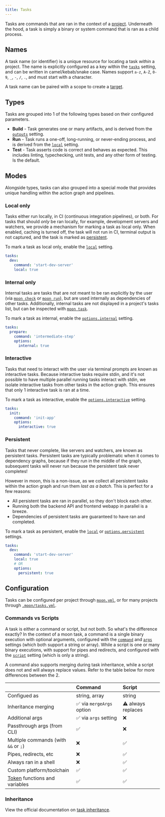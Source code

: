 ```yaml
---
title: Tasks
---
```



Tasks are commands that are ran in the context of a [project](./project). Underneath the hood, a
task is simply a binary or system command that is ran as a child process.

## Names

A task name (or identifier) is a unique resource for locating a task _within_ a project. The name is
explicitly configured as a key within the [`tasks`](../config/project#tasks) setting, and can be
written in camel/kebab/snake case. Names support `a-z`, `A-Z`, `0-9`, `_`, `-`, `/`, `.`, and must
start with a character.

A task name can be paired with a scope to create a [target](./target).

## Types

Tasks are grouped into 1 of the following types based on their configured parameters.

- **Build** - Task generates one or many artifacts, and is derived from the
  [`outputs`](../config/project#outputs) setting.
- **Run** - Task runs a one-off, long-running, or never-ending process, and is derived from the
  [`local`](../config/project#local) setting.
- **Test** - Task asserts code is correct and behaves as expected. This includes linting,
  typechecking, unit tests, and any other form of testing. Is the default.

## Modes

Alongside types, tasks can also grouped into a special mode that provides unique handling within the
action graph and pipelines.

### Local only

Tasks either run locally, in CI (continuous integration pipelines), or both. For tasks that should
_only_ be ran locally, for example, development servers and watchers, we provide a mechanism for
marking a task as local only. When enabled, caching is turned off, the task will not run in CI,
terminal output is not captured, and the task is marked as [persistent](#persistent).

To mark a task as local only, enable the [`local`](../config/project#local) setting.

```yaml title="moon.yml"
tasks:
  dev:
    command: 'start-dev-server'
    local: true
```

### Internal only<VersionLabel version="1.23.0" />

Internal tasks are tasks that are not meant to be ran explicitly by the user (via
[`moon check`](../commands/check) or [`moon run`](../commands/run)), but are used internally as
dependencies of other tasks. Additionally, internal tasks are not displayed in a project's tasks
list, but can be inspected with [`moon task`](../commands/task).

To mark a task as internal, enable the [`options.internal`](../config/project#internal) setting.

```yaml title="moon.yml"
tasks:
  prepare:
    command: 'intermediate-step'
    options:
      internal: true
```

### Interactive<VersionLabel version="1.12.0" />

Tasks that need to interact with the user via terminal prompts are known as interactive tasks.
Because interactive tasks require stdin, and it's not possible to have multiple parallel running
tasks interact with stdin, we isolate interactive tasks from other tasks in the action graph. This
ensures that only 1 interactive task is ran at a time.

To mark a task as interactive, enable the [`options.interactive`](../config/project#interactive)
setting.

```yaml title="moon.yml"
tasks:
  init:
    command: 'init-app'
    options:
      interactive: true
```

### Persistent<VersionLabel version="1.6.0" />

Tasks that never complete, like servers and watchers, are known as persistent tasks. Persistent
tasks are typically problematic when it comes to dependency graphs, because if they run in the
middle of the graph, subsequent tasks will never run because the persistent task never completes!

However in moon, this is a non-issue, as we collect all persistent tasks within the action graph and
run them _last as a batch_. This is perfect for a few reasons:

- All persistent tasks are ran in parallel, so they don't block each other.
- Running both the backend API and frontend webapp in parallel is a breeze.
- Dependencies of persistent tasks are guaranteed to have ran and completed.

To mark a task as persistent, enable the [`local`](../config/project#local) or
[`options.persistent`](../config/project#persistent) settings.

```yaml title="moon.yml"
tasks:
  dev:
    command: 'start-dev-server'
    local: true
    # OR
    options:
      persistent: true
```

## Configuration

Tasks can be configured per project through [`moon.yml`](../config/project), or for many projects
through [`.moon/tasks.yml`](../config/tasks).

### Commands vs Scripts

A task is either a command or script, but not both. So what's the difference exactly? In the context
of a moon task, a command is a single binary execution with optional arguments, configured with the
[`command`](../config/project#command) and [`args`](../config/project#args) settings (which both
support a string or array). While a script is one or many binary executions, with support for pipes
and redirects, and configured with the [`script`](../config/project#script) setting (which is only a
string).

A command also supports merging during task inheritance, while a script does not and will always
replace values. Refer to the table below for more differences between the 2.

|                                          | Command                   | Script             |
| :--------------------------------------- | :------------------------ | :----------------- |
| Configued as                     | string, array | string |
| Inheritance merging                      | ✅ via `mergeArgs` option | ⚠️ always replaces |
| Additional args                          | ✅ via `args` setting     | ❌                 |
| Passthrough args (from CLI)              | ✅                        | ❌                 |
| Multiple commands (with `&&` or `;`)     | ❌                        | ✅                 |
| Pipes, redirects, etc                    | ❌                        | ✅                 |
| Always ran in a shell                    | ❌                        | ✅                 |
| Custom platform/toolchain                | ✅                        | ✅                 |
| [Token](./token) functions and variables | ✅                        | ✅                 |

### Inheritance

View the official documentation on [task inheritance](./task-inheritance).

